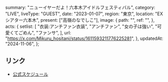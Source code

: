   summary: "ニューイヤーだよ！六本木アイドルフェスティバル",
  category: "LIVE",
  liveType: "GUEST",
  date: "2023-01-07",
  region: "東京",
  location: "EXシアター六本木",
  present: ["高嶺のなでしこ"],
  image: {
    path: "",
    ref: "",
  },
  acts: {
    setlist: [
      "衣装:アンチファン衣装",
      "アンチファン",
      "女の子は強い",
      "可愛くてごめん",
      "ファンサ",
    ],
    url: "https://x.com/Mikuru_hositani/status/1611593211776225281",
  },
  updatedAt: "2024-11-06",
};

## リンク

- [公式スケジュール](https://takanenonadeshiko.jp/?p=622)
